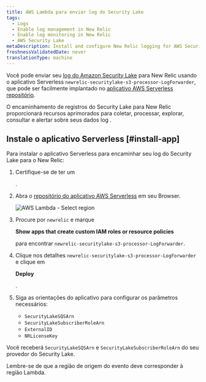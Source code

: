 ```yaml
---
title: AWS Lambda para enviar log do Security Lake
tags:
  - Logs
  - Enable log management in New Relic
  - Enable log monitoring in New Relic
  - AWS Security Lake
metaDescription: Install and configure New Relic logging for AWS Security Lake
freshnessValidatedDate: never
translationType: machine
---
```



Você pode enviar seu [log do Amazon Security Lake](https://docs.aws.amazon.com/security-lake/latest/userguide/internal-sources.html) para New Relic usando o aplicativo Serverless `newrelic-securitylake-s3-processor-LogForwarder`, que pode ser facilmente implantado no [aplicativo AWS Serverless repositório](https://serverlessrepo.aws.amazon.com/applications).

O encaminhamento de registros do Security Lake para New Relic proporcionará <InlinePopover type="logs"/>recursos aprimorados para coletar, processar, explorar, consultar e alertar sobre seus dados log .

## Instale o aplicativo Serverless [#install-app]

Para instalar o aplicativo Serverless para encaminhar seu log do Security Lake para o New Relic:

1. Certifique-se de ter um

   <InlinePopover type="licenseKey"/>

   .

2. Abra o [repositório do aplicativo AWS Serverless](https://serverlessrepo.aws.amazon.com/applications) em seu Browser.

   <img title="AWS Lambda - Select region" alt="AWS Lambda - Select region" src={serverlessAWSLambdaSelectRegion}/>

3. Procure por `newrelic` e marque

   <DoNotTranslate>**Show apps that create custom IAM roles or resource policies**</DoNotTranslate>

   para encontrar `newrelic-securitylake-s3-processor-LogForwarder`.

4. Clique nos detalhes `newrelic-securitylake-s3-processor-LogForwarder` e clique em

   <DoNotTranslate>**Deploy**</DoNotTranslate>

   .

5. Siga as orientações do aplicativo para configurar os parâmetros necessários:

   * `SecurityLakeSQSArn`
   * `SecurityLakeSubscriberRoleArn`
   * `ExternalID`
   * `NRLicenseKey`

Você receberá `SecurityLakeSQSArn` e `SecurityLakeSubscriberRoleArn` do seu provedor do Security Lake.

Lembre-se de que a região de origem do evento deve corresponder à região Lambda.